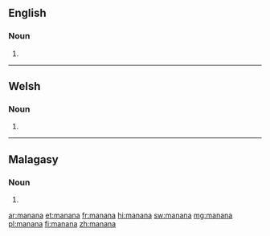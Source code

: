 ==English==

===Noun===
{{en-noun|-}}

# {{alternative spelling of|mañana|lang=en}}

----

==Welsh==

===Noun===
{{head|cy|mutated noun}}

# {{nasal mutation of|banana|lang=cy}}

----

==Malagasy==

===Noun===
{{head|mg|noun}}

# {{rfdef|mg}}

[[ar:manana]]
[[et:manana]]
[[fr:manana]]
[[hi:manana]]
[[sw:manana]]
[[mg:manana]]
[[pl:manana]]
[[fi:manana]]
[[zh:manana]]